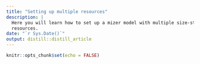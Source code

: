 ```yaml
---
title: "Setting up multiple resources"
description: |
  Here you will learn how to set up a mizer model with multiple size-structured
  resources.
date: "`r Sys.Date()`"
output: distill::distill_article
---
```


```r
knitr::opts_chunk$set(echo = FALSE)
```







